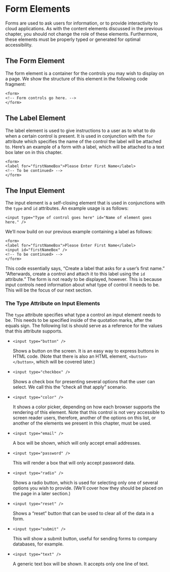 # Form Elements

Forms are used to ask users for information, or to provide interactivity to cloud applications. As with the content elements discussed in the previous chapter, you should not change the role of these elements. Furthermore, these elements must be properly typed or generated for optimal accessibility.

## The Form Element

The form element is a container for the controls you may wish to display on a page. We show the structure of this element in the following code fragment:

~~~
<form>
<!-- Form controls go here. -->
</form>
~~~

## The Label Element

The label element is used to give instructions to a user as to what to do when a certain control is present. It is used in conjunction with the `for` attribute which specifies the name of the control the label will be attached to. Here's an example of a form with a label, which will be attached to a text box later on in this chapter.

~~~
<form>
<label for="firstNameBox">Please Enter First Name</label>
<!-- To be continued> -->
</form>
~~~

## The Input Element

The input element is a self-closing element that is used in conjunctions with the `type` and `id` attributes. An example usage is as follows:

~~~
<input type="Type of control goes here" id="Name of element goes here." />
~~~

We'll now build on our previous example containing a label as follows:

~~~
<form>
<label for="firstNameBox">Please Enter First Name</label>
<input id="firstNameBox" />
<!-- To be continued> -->
</form>
~~~

This code essentially says, "Create a label that asks for a user's first name." "Afterwards, create a control and attach it to this label using the `id` attribute." The form is not ready to be displayed, however. This is because input controls need information about what type of control it needs to be. This will be the focus of our next section.

### The Type Attribute on Input Elements

The `type` attribute specifies what type a control an input element needs to be. This needs to be specified inside of the quotation marks, after the equals sign. The following list is should serve as a reference for the values that this attribute supports.

* `<input type="button" />`

    Shows a button on the screen. It is an easy way to express buttons in HTML code. (Note that there is also an HTML element, `<button> </button>`, which will be covered later.)

* `<input type="checkbox" />`

    Shows a check box for presenting several options that the user can select. We call this the "check all that apply" scenario.

* `<input type="color" />`

    It shows a color picker, depending on how each browser supports the rendering of this element. Note that this control is not very accessible to screen reader users, therefore, another of the options on this list, or another of the elements we present in this chapter, must be used.

* `<input type="email" />`

    A box will be shown, which will only accept email addresses.

* `<input type="password" />`

    This will render a box that will only accept password data.

* `<input type="radio" />`

    Shows a radio button, which is used for selecting only one of several options you wish to provide. (We'll cover how they should be placed on the page in a later section.)

* `<input type="reset" />`

    Shows a "reset" button that can be used to clear all of the data in a form.

* `<input type="submit" />`

    This will show a submit button, useful for sending forms to company databases, for example.

* `<input type="text" />`

    A generic text box will be shown. It accepts only one line of text.